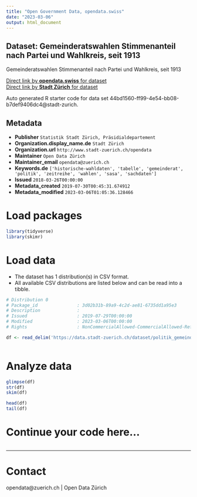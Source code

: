 ```yaml
---
title: "Open Government Data, opendata.swiss"
date: "2023-03-06"
output: html_document
---
```


## Dataset: Gemeinderatswahlen Stimmenanteil nach Partei und Wahlkreis, seit 1913

Gemeinderatswahlen Stimmenanteil nach Partei und Wahlkreis, seit 1913

[Direct link by **opendata.swiss** for dataset](https://opendata.swiss/de/dataset/gemeinderatswahlen-stimmenanteil-nach-partei-und-wahlkreis-seit-19131)<br>
[Direct link by **Stadt Zürich** for dataset](https://data.stadt-zuerich.ch/dataset/politik_gemeinderatswahlen_stimmant_seit1913_od7000)

Auto generated R starter code for data set 44bd1560-ff99-4e54-bb08-b7def9406dc4@stadt-zurich.

## Metadata

- **Publisher** `Statistik Stadt Zürich, Präsidialdepartement`
- **Organization.display_name.de** `Stadt Zürich`
- **Organization.url** `http://www.stadt-zuerich.ch/opendata`
- **Maintainer** `Open Data Zürich`
- **Maintainer_email** `opendata@zuerich.ch`
- **Keywords.de** `['historische-wahldaten', 'tabelle', 'gemeinderat', 'politik', 'zeitreihe', 'wahlen', 'sasa', 'sachdaten']`
- **Issued** `2018-03-26T00:00:00`
- **Metadata_created** `2019-07-30T00:45:31.674912`
- **Metadata_modified** `2023-03-06T01:05:36.128466`


# Load packages

```r

library(tidyverse)
library(skimr)

```

# Load data

-   The dataset has 1 distribution(s) in CSV format.
-   All available CSV distributions are listed below and can be read into a tibble.

```r

# Distribution 0
# Package_id               : 3d02b31b-89a9-4c2d-ae81-6735dd1a95e3
# Description              : 
# Issued                   : 2019-07-29T00:00:00
# Modified                 : 2023-03-06T00:00:00
# Rights                   : NonCommercialAllowed-CommercialAllowed-ReferenceNotRequired

df <- read_delim('https://data.stadt-zuerich.ch/dataset/politik_gemeinderatswahlen_stimmant_seit1913_od7000/download/POL700OD7000.csv')



```

# Analyze data

```r

glimpse(df)
str(df)
skim(df)

head(df)
tail(df)

```

# Continue your code here...

```r

```

------------------------------------------------------------------------

# Contact

opendata@zuerich.ch | Open Data Zürich
